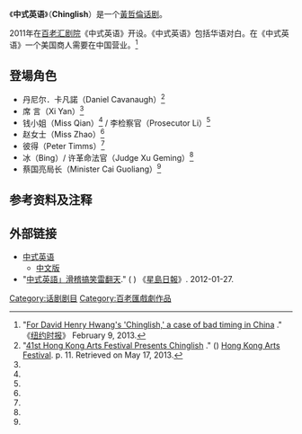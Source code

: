 《'''中式英语'''》（'''Chinglish'''）是一个[[黃哲倫|黃哲倫]][[话剧|话剧]]。

2011年在[[百老汇剧院|百老汇剧院]]《中式英语》开设。《中式英语》包括华语对白。在《中式英语》一个美国商人需要在中国营业。<ref>"[http://articles.latimes.com/2013/feb/09/entertainment/la-et-cm-hwang-china-chinglish-20130209 For David Henry Hwang's 'Chinglish,' a case of bad timing in China] {{Wayback|url=http://articles.latimes.com/2013/feb/09/entertainment/la-et-cm-hwang-china-chinglish-20130209 |date=20130408053725 }}." 《[[纽约时报|纽约时报]]》 February 9, 2013.</ref>

== 登場角色 ==
*丹尼尔．卡凡諾（Daniel Cavanaugh）<ref name=Chinglishbrochure>"[http://www.hk.artsfestival.org/sites/default/files/2013_HP/HKAF2013_HP_Chinglish_web.pdf 41st Hong Kong Arts Festival Presents Chinglish] {{WebCite|url=https://www.webcitation.org/6GhOb2rvA?url=http://www.hk.artsfestival.org/sites/default/files/2013_HP/HKAF2013_HP_Chinglish_web.pdf |date=20130518043011 |dateformat=iso }}." () [[Hong_Kong_Arts_Festival|Hong Kong Arts Festival]]. p. 11. Retrieved on May 17, 2013.</ref>
*席 言（Xi Yan）<ref name=Chinglishbrochure/>
*钱小姐（Miss Qian）<ref name=Chinglishbrochure/> / 李检察官（Prosecutor Li）<ref name=Chinglishbrochure/>
*赵女士（Miss Zhao）<ref name=Chinglishbrochure/>
*彼得（Peter Timms）<ref name=Chinglishbrochure/>
*冰（Bing）/ 许革命法官（Judge Xu Geming）<ref name=Chinglishbrochure/>
*蔡国亮局长（Minister Cai Guoliang）<ref name=Chinglishbrochure/>

==参考资料及注释==
{{reflist}}

==外部链接 ==
*[http://chinglishbroadway.com/ 中式英语]{{Wayback|url=http://chinglishbroadway.com/ |date=20110202223707 }} {{en}}
**[http://chinglishbroadway.com/chinese 中文版]{{Wayback|url=http://chinglishbroadway.com/chinese |date=20130630180039 }}
*"[http://ny.stgloballink.com/community/201201/t20120127_1696734.html 中式英語」滑稽搞笑雷翻天]." ( {{Webarchive|url=https://archive.today/20130630091259/http://ny.stgloballink.com/community/201201/t20120127_1696734.html |date=2013-06-30 }}) 《[[星島日報|星島日報]]》. 2012-01-27.

[[Category:话剧剧目|Category:话剧剧目]]
[[Category:百老匯戲劇作品|Category:百老匯戲劇作品]]